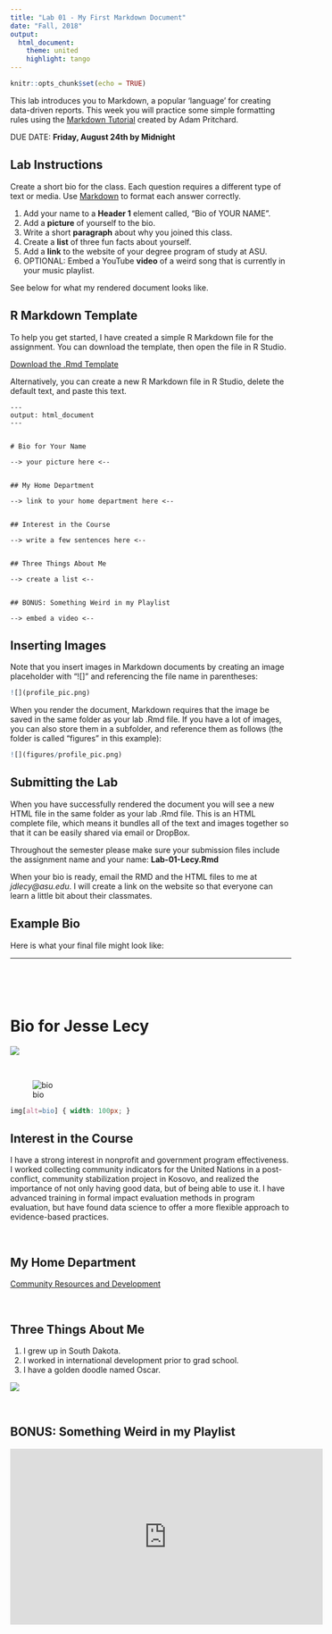 ```yaml
---
title: "Lab 01 - My First Markdown Document"
date: "Fall, 2018"
output:
  html_document:
    theme: united
    highlight: tango
---
```



```r
knitr::opts_chunk$set(echo = TRUE)
```

This lab introduces you to Markdown, a popular 'language' for creating data-driven reports. This week you will practice some simple formatting rules using the [Markdown Tutorial](https://github.com/adam-p/markdown-here/wiki/Markdown-Cheatsheet) created by Adam Pritchard.

DUE DATE: **Friday, August 24th by Midnight**


## Lab Instructions

Create a short bio for the class. Each question requires a different type of text or media. Use [Markdown](https://github.com/adam-p/markdown-here/wiki/Markdown-Cheatsheet) to format each answer correctly.

1. Add your name to a **Header 1** element called, "Bio of YOUR NAME".
2. Add a **picture** of yourself to the bio.
3. Write a short **paragraph** about why you joined this class.
4. Create a **list** of three fun facts about yourself. 
5. Add a **link** to the website of your degree program of study at ASU.
6. OPTIONAL: Embed a YouTube **video** of a weird song that is currently in your music playlist. 

See below for what my rendered document looks like.



## R Markdown Template

To help you get started, I have created a simple R Markdown file for the assignment. You can download the template, then open the file in R Studio.

[ Download the .Rmd Template ](https://cdn.rawgit.com/DS4PS/Data-Science-Class/master/01-TEXTBOOK/Unit-04-Analysis-with-Groups.Rmd)

Alternatively, you can create a new R Markdown file in R Studio, delete the default text, and paste this text.

```
---
output: html_document
---


# Bio for Your Name

--> your picture here <--


## My Home Department

--> link to your home department here <--


## Interest in the Course

--> write a few sentences here <--


## Three Things About Me

--> create a list <--


## BONUS: Something Weird in my Playlist

--> embed a video <--

```


## Inserting Images

Note that you insert images in Markdown documents by creating an image placeholder with "![]" and referencing the file name in parentheses:

```r
![](profile_pic.png)
```

When you render the document, Markdown requires that the image be saved in the same folder as your lab .Rmd file. If you have a lot of images, you can also store them in a subfolder, and reference them as follows (the folder is called "figures" in this example):

```r
![](figures/profile_pic.png)
```



## Submitting the Lab

When you have successfully rendered the document you will see a new HTML file in the same folder as your lab .Rmd file. This is an HTML complete file, which means it bundles all of the text and images together so that it can be easily shared via email or DropBox.

Throughout the semester please make sure your submission files include the assignment name and your name: **Lab-01-Lecy.Rmd**

When your bio is ready, email the RMD and the HTML files to me at *jdlecy@asu.edu*. I will create a link on the website so that everyone can learn a little bit about their classmates. 



## Example Bio

Here is what your final file might look like:


---------

<br><br><br>


# Bio for Jesse Lecy

![](figures/lecy.jpg)


<br>

![bio](figures/lecy.jpg)
```css
img[alt=bio] { width: 100px; }
```


## Interest in the Course

I have a strong interest in nonprofit and government program effectiveness. I worked collecting community indicators for the United Nations in a post-conflict, community stabilization project in Kosovo, and realized the importance of not only having good data, but of being able to use it. I have advanced training in formal impact evaluation methods in program evaluation, but have found data science to offer a more flexible approach to evidence-based practices. 

<br>

## My Home Department

[Community Resources and Development](https://scrd.asu.edu/)


<br>

## Three Things About Me

1. I grew up in South Dakota.
2. I worked in international development prior to grad school.
3. I have a golden doodle named Oscar. 


![](figures/oscar4.JPG)


<br>

## BONUS: Something Weird in my Playlist

<iframe width="560" height="315" src="https://www.youtube.com/embed/6cIxF4Ex7a4?rel=0" frameborder="0" allow="autoplay; encrypted-media" allowfullscreen></iframe>

<br>
<br>






